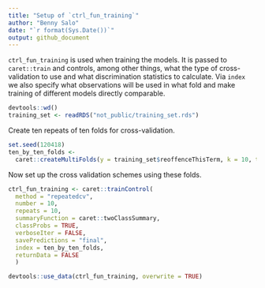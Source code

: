 ```yaml
---
title: "Setup of `ctrl_fun_training`"
author: "Benny Salo"
date: "`r format(Sys.Date())`"
output: github_document
---
```


`ctrl_fun_training` is used when training the models. It is passed to `caret::train` and controls, among other things, what the type of cross-validation to use and what discrimination statistics to calculate. Via `index` we also specify what observations will be used in what fold and make training of different models directly comparable.

```r
devtools::wd()
training_set <- readRDS("not_public/training_set.rds")
```

Create ten repeats of ten folds for cross-validation.

```r
set.seed(120418)
ten_by_ten_folds <- 
  caret::createMultiFolds(y = training_set$reoffenceThisTerm, k = 10, times = 10)
```


Now set up the cross validation schemes using these folds. 


```r

ctrl_fun_training <- caret::trainControl(
  method = "repeatedcv",
  number = 10,
  repeats = 10,
  summaryFunction = caret::twoClassSummary,
  classProbs = TRUE,
  verboseIter = FALSE,
  savePredictions = "final",
  index = ten_by_ten_folds,
  returnData = FALSE
  )


```

```r
devtools::use_data(ctrl_fun_training, overwrite = TRUE)
```

